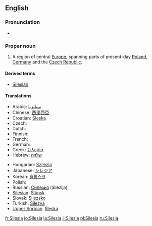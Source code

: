 ==English==

===Pronunciation===
* {{IPA|/saɪˈliːʃə/}}

===Proper noun===
{{wikipedia}}
{{en-proper noun}}

# A region of central [[Europe]], spanning parts of present-day [[Poland]], [[Germany]] and the [[Czech Republic]].

====Derived terms====
* [[Silesian]]

====Translations====
{{trans-top|region}}
* Arabic: [[سيليزيا]]
* Chinese: [[西里西亞]]
* Croatian: [[Šleska]]
* Czech: {{t-|cs|Slezsko|n}}
* Dutch: {{t-|nl|Silezië}}
* Finnish: {{t-|fi|Sleesia}}
* French: {{t+|fr|Silésie|f}}
* German: {{t+|de|Schlesien}}
* Greek: [[Σιλεσία]]
* Hebrew: [[שלזיה]]
{{trans-mid}}
* Hungarian: [[Szilézia]]
* Japanese: [[シレジア]]
* Korean: [[슐롱스크]]
* Polish: {{t+|pl|Śląsk|m}}
* Russian: [[Силезия]] (Silézija)
* [[Silesian]]: [[Ślůnsk]]
* Slovak: [[Sliezsko]]
* Turkish: [[Silezya]]
* [[Upper Sorbian]]: [[Šleska]]
{{trans-bottom}}

[[fr:Silesia]]
[[io:Silesia]]
[[la:Silesia]]
[[li:Silesia]]
[[pl:Silesia]]
[[ru:Silesia]]